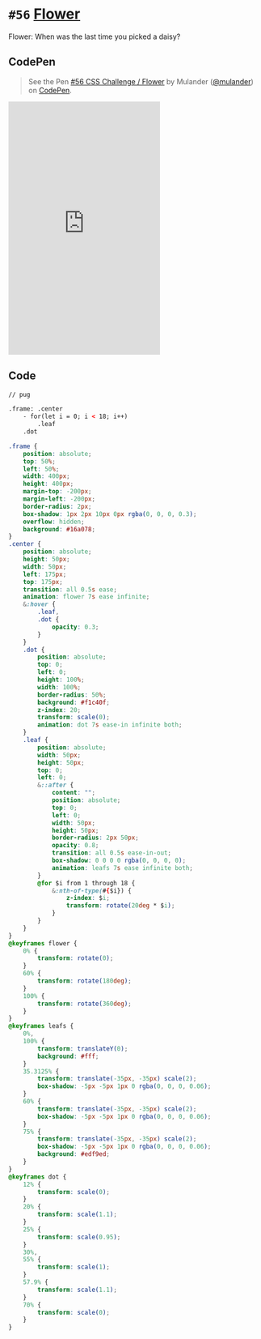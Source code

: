 
<Meta />

# `#56` [Flower](https://100dayscss.com/days/56/)

Flower: When was the last time you picked a daisy?

## CodePen

> See the Pen [#56 CSS Challenge / Flower](https://codepen.io/mulander/pen/wvRJNKo)
by Mulander ([@mulander](https://codepen.io/mulander))
on [CodePen](https://codepen.io).

<iframe
  height="500"
  className="w-full my-10 bg-gray-200"
  scrolling="no"
  title="#56 CSS Challenge / Flower"
  src="https://codepen.io/mulander/embed/wvRJNKo?default-tab=html%2Cresult"
  frameBorder="no"
  loading="lazy"
  allowtransparency="true"
  allowFullScreen={true}
>

</iframe>

## Code

```html
// pug

.frame: .center
	- for(let i = 0; i < 18; i++)
		.leaf
	.dot
```

```css
.frame {
	position: absolute;
	top: 50%;
	left: 50%;
	width: 400px;
	height: 400px;
	margin-top: -200px;
	margin-left: -200px;
	border-radius: 2px;
	box-shadow: 1px 2px 10px 0px rgba(0, 0, 0, 0.3);
	overflow: hidden;
	background: #16a078;
}
.center {
	position: absolute;
	height: 50px;
	width: 50px;
	left: 175px;
	top: 175px;
	transition: all 0.5s ease;
	animation: flower 7s ease infinite;
	&:hover {
		.leaf,
		.dot {
			opacity: 0.3;
		}
	}
	.dot {
		position: absolute;
		top: 0;
		left: 0;
		height: 100%;
		width: 100%;
		border-radius: 50%;
		background: #f1c40f;
		z-index: 20;
		transform: scale(0);
		animation: dot 7s ease-in infinite both;
	}
	.leaf {
		position: absolute;
		width: 50px;
		height: 50px;
		top: 0;
		left: 0;
		&::after {
			content: "";
			position: absolute;
			top: 0;
			left: 0;
			width: 50px;
			height: 50px;
			border-radius: 2px 50px;
			opacity: 0.8;
			transition: all 0.5s ease-in-out;
			box-shadow: 0 0 0 0 rgba(0, 0, 0, 0);
			animation: leafs 7s ease infinite both;
		}
		@for $i from 1 through 18 {
			&:nth-of-type(#{$i}) {
				z-index: $i;
				transform: rotate(20deg * $i);
			}
		}
	}
}
@keyframes flower {
	0% {
		transform: rotate(0);
	}
	60% {
		transform: rotate(180deg);
	}
	100% {
		transform: rotate(360deg);
	}
}
@keyframes leafs {
	0%,
	100% {
		transform: translateY(0);
		background: #fff;
	}
	35.3125% {
		transform: translate(-35px, -35px) scale(2);
		box-shadow: -5px -5px 1px 0 rgba(0, 0, 0, 0.06);
	}
	60% {
		transform: translate(-35px, -35px) scale(2);
		box-shadow: -5px -5px 1px 0 rgba(0, 0, 0, 0.06);
	}
	75% {
		transform: translate(-35px, -35px) scale(2);
		box-shadow: -5px -5px 1px 0 rgba(0, 0, 0, 0.06);
		background: #edf9ed;
	}
}
@keyframes dot {
	12% {
		transform: scale(0);
	}
	20% {
		transform: scale(1.1);
	}
	25% {
		transform: scale(0.95);
	}
	30%,
	55% {
		transform: scale(1);
	}
	57.9% {
		transform: scale(1.1);
	}
	70% {
		transform: scale(0);
	}
}
```